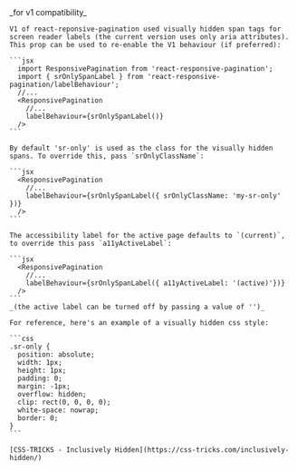 
<Fragment>
  <PropDef name='labelBehaviour' type='LabelBehaviour' defaultValue='undefined'>
    _for v1 compatibility_
  
    V1 of react-reponsive-pagination used visually hidden span tags for screen reader labels (the current version uses only aria attributes). This prop can be used to re-enable the V1 behaviour (if preferred):

    ```jsx
      import ResponsivePagination from 'react-responsive-pagination';
      import { srOnlySpanLabel } from 'react-responsive-pagination/labelBehaviour';
      //...
      <ResponsivePagination
        //...
        labelBehaviour={srOnlySpanLabel()}
      />
    ```

    By default 'sr-only' is used as the class for the visually hidden spans. To override this, pass `srOnlyClassName`:

    ```jsx
      <ResponsivePagination
        //...
        labelBehaviour={srOnlySpanLabel({ srOnlyClassName: 'my-sr-only' })}
      />
    ```

    The accessibility label for the active page defaults to `(current)`, to override this pass `a11yActiveLabel`:

    ```jsx
      <ResponsivePagination
        //...
        labelBehaviour={srOnlySpanLabel({ a11yActiveLabel: '(active)'})}
      />
    ```
    _(the active label can be turned off by passing a value of '')_

    For reference, here's an example of a visually hidden css style:

    ```css
    .sr-only {
      position: absolute;
      width: 1px;
      height: 1px;
      padding: 0;
      margin: -1px;
      overflow: hidden;
      clip: rect(0, 0, 0, 0);
      white-space: nowrap;
      border: 0;
    }
    ```

    [CSS-TRICKS - Inclusively Hidden](https://css-tricks.com/inclusively-hidden/)

  </PropDef>
</Fragment>
